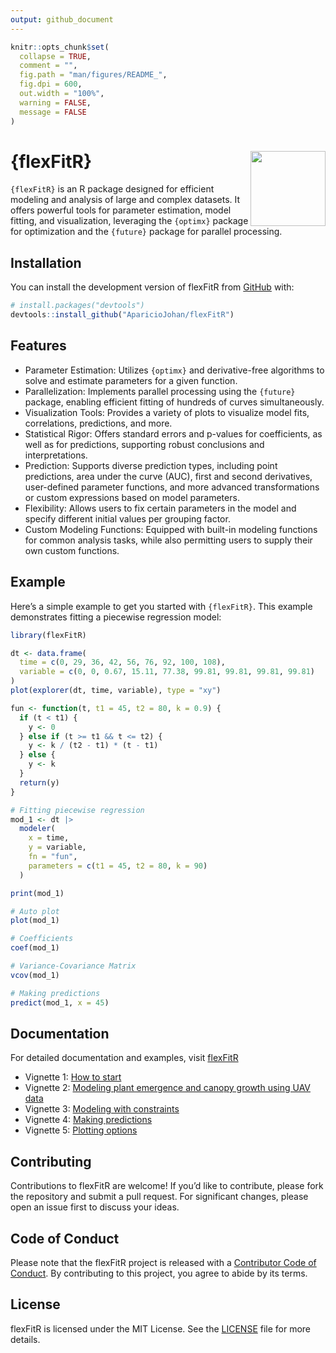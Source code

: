 ```yaml
---
output: github_document
---
```


<!-- README.md is generated from README.Rmd. Please edit that file -->

```r
knitr::opts_chunk$set(
  collapse = TRUE,
  comment = "",
  fig.path = "man/figures/README_",
  fig.dpi = 600,
  out.width = "100%",
  warning = FALSE,
  message = FALSE
)
```

# {flexFitR} <img src='man/figures/logo.png' width = "120px" align="right"/>

<!-- badges: start -->
<!-- badges: end -->

`{flexFitR}` is an R package designed for efficient modeling and analysis of large and complex datasets. It offers powerful tools for parameter estimation, model fitting, and visualization, leveraging the `{optimx}` package for optimization and the `{future}` package for parallel processing.

## Installation

You can install the development version of flexFitR from [GitHub](https://github.com/AparicioJohan/flexFitR) with:

``` r
# install.packages("devtools")
devtools::install_github("AparicioJohan/flexFitR")
```

## Features

* Parameter Estimation: Utilizes `{optimx}` and derivative-free algorithms to solve and estimate parameters for a given function.
* Parallelization: Implements parallel processing using the `{future}` package, enabling efficient fitting of hundreds of curves simultaneously.
* Visualization Tools: Provides a variety of plots to visualize model fits, correlations, predictions, and more.
* Statistical Rigor: Offers standard errors and p-values for coefficients, as well as for predictions, supporting robust conclusions and interpretations.
* Prediction: Supports diverse prediction types, including point predictions, area under the curve (AUC), first and second derivatives, user-defined parameter functions, and more advanced transformations or custom expressions based on model parameters.
* Flexibility: Allows users to fix certain parameters in the model and specify different initial values per grouping factor.
* Custom Modeling Functions: Equipped with built-in modeling functions for common analysis tasks, while also permitting users to supply their own custom functions.

## Example

Here's a simple example to get you started with `{flexFitR}`. This example demonstrates fitting a piecewise regression model:

```r
library(flexFitR)

dt <- data.frame(
  time = c(0, 29, 36, 42, 56, 76, 92, 100, 108),
  variable = c(0, 0, 0.67, 15.11, 77.38, 99.81, 99.81, 99.81, 99.81)
)
plot(explorer(dt, time, variable), type = "xy")
```

```r
fun <- function(t, t1 = 45, t2 = 80, k = 0.9) {
  if (t < t1) {
    y <- 0
  } else if (t >= t1 && t <= t2) {
    y <- k / (t2 - t1) * (t - t1)
  } else {
    y <- k
  }
  return(y)
}
```

```r
# Fitting piecewise regression
mod_1 <- dt |>
  modeler(
    x = time,
    y = variable,
    fn = "fun",
    parameters = c(t1 = 45, t2 = 80, k = 90)
  )
```

```r
print(mod_1)
```


```r
# Auto plot
plot(mod_1)
```

```r
# Coefficients
coef(mod_1)
```

```r
# Variance-Covariance Matrix
vcov(mod_1)
```

```r
# Making predictions
predict(mod_1, x = 45)
```

## Documentation

For detailed documentation and examples, visit [flexFitR](https://apariciojohan.github.io/flexFitR/reference/index.html) 

* Vignette 1: [How to start](https://apariciojohan.github.io/flexFitR/articles/how_to_start.html) 
* Vignette 2: [Modeling plant emergence and canopy growth using UAV data](https://apariciojohan.github.io/flexFitR/articles/canopy-model.html)
* Vignette 3: [Modeling with constraints](https://apariciojohan.github.io/flexFitR/articles/maturity-model.html) 
* Vignette 4: [Making predictions ](https://apariciojohan.github.io/flexFitR/articles/predicted_values.html) 
* Vignette 5: [Plotting options](https://apariciojohan.github.io/flexFitR/articles/plotting.html) 

## Contributing

Contributions to flexFitR are welcome! If you'd like to contribute, please fork the repository and submit a pull request. For significant changes, please open an issue first to discuss your ideas.

## Code of Conduct

Please note that the flexFitR project is released with a [Contributor Code of Conduct](https://apariciojohan.github.io/flexFitR/CODE_OF_CONDUCT.html). By contributing to this project, you agree to abide by its terms.

## License

flexFitR is licensed under the MIT License. See the [LICENSE](https://apariciojohan.github.io/flexFitR/LICENSE.html) file for more details.
